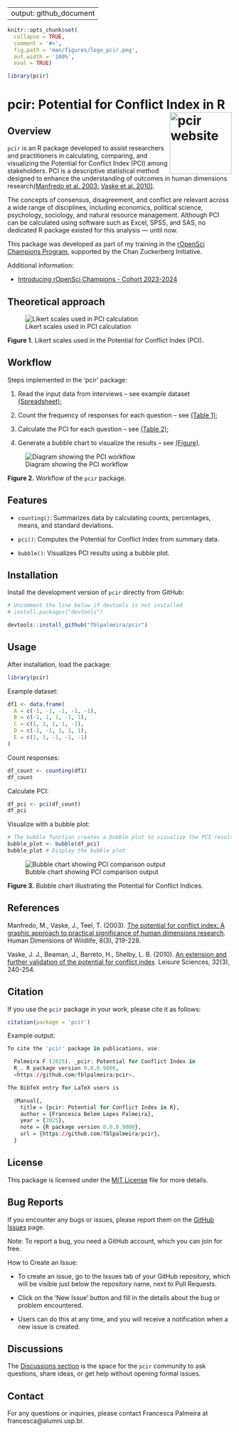 
---
output: github_document
---

```r
knitr::opts_chunk$set(
  collapse = TRUE,
  comment = '#>',
  fig.path = 'man/figures/logo_pcir.png',
  out.width = '100%',
  eval = TRUE)

library(pcir)
```

# pcir: Potential for Conflict Index in R <a href="https://fblpalmeira.github.io/pcir/"><img src="man/figures/pcir_logo.png" alt="pcir website" align="right" height="139"/></a>

## Overview

`pcir` is an R package developed to assist researchers and practitioners in calculating,
comparing, and visualizing the Potential for Conflict Index (PCI) among stakeholders.
PCI is a descriptive statistical method designed to enhance the understanding of
outcomes in human dimensions research[(Manfredo et al. 2003;](https://www.tandfonline.com/doi/abs/10.1080/10871200304310)
[Vaske et al. 2010)](https://www.tandfonline.com/doi/abs/10.1080/01490401003712648).

The concepts of consensus, disagreement, and conflict are relevant across a wide
range of disciplines, including economics, political science, psychology,
sociology, and natural resource management. Although PCI can be calculated using
software such as Excel, SPSS, and SAS, no dedicated R package existed for this
analysis — until now.

This package was developed as part of my training in the
[rOpenSci Champions Program](https://ropensci.org/champions/),
supported by the Chan Zuckerberg Initiative.

Additional information:

- [Introducing rOpenSci Champions - Cohort 2023-2024](https://ropensci.org/blog/2024/02/15/champions-program-champions-2024/)

## Theoretical approach

![Likert scales used in PCI calculation](reference/figures/likert_scales1.png)

**Figure 1.** Likert scales used in the Potential for Conflict Index (PCI).

## Workflow

Steps implemented in the 'pcir' package:

 1. Read the input data from interviews – see example dataset [(Spreadsheet)]();

 2. Count the frequency of responses for each question – see [(Table 1)]();

 3. Calculate the PCI for each question – see [(Table 2)]();

 4. Generate a bubble chart to visualize the results – see [(Figure)]().

![Diagram showing the PCI workflow](reference/figures/diagrammer_pcir.png)

**Figure 2.** Workflow of the `pcir` package.

## Features

- `counting()`: Summarizes data by calculating counts, percentages, means, and standard deviations.

- `pci()`: Computes the Potential for Conflict Index from summary data.

- `bubble()`: Visualizes PCI results using a bubble plot.

## Installation

Install the development version of `pcir` directly from GitHub:

```r
# Uncomment the line below if devtools is not installed
# install.packages("devtools")

devtools::install_github("fblpalmeira/pcir")
```

## Usage

After installation, load the package:

```r
library(pcir)
```

Example dataset:

```r
df1 <- data.frame(
  A = c(-1, -1, -1, -1, -1),
  B = c(-1, 1, 1, -1, 1),
  C = c(1, 1, 1, 1, -1),
  D = c(-1, -1, 1, 1, 1),
  E = c(1, 1, -1, -1, -1)
)
```

Count responses:

```r
df_count <- counting(df1)
df_count
```

Calculate PCI:

```r
df_pci <- pci(df_count)
df_pci
```

Visualize with a bubble plot:

```r
# The bubble function creates a bubble plot to visualize the PCI results
bubble_plot <- bubble(df_pci)
bubble_plot # Display the bubble plot
```

![Bubble chart showing PCI comparison output](reference/figures/output_pci.png)

**Figure 3.** Bubble chart illustrating the Potential for Conflict Indices.

## References

Manfredo, M., Vaske, J., Teel, T. (2003). [The potential for conflict index: A
graphic approach to practical significance of human dimensions research](https://www.tandfonline.com/doi/abs/10.1080/10871200304310).
Human Dimensions of Wildlife, 8(3), 219-228.

Vaske, J. J., Beaman, J., Barreto, H., Shelby, L. B. (2010). [An extension and
further validation of the potential for conflict index](https://www.tandfonline.com/doi/abs/10.1080/01490401003712648).
Leisure Sciences, 32(3), 240-254.

## Citation

If you use the `pcir` package in your work, please cite it as follows:

```r
citation(package = 'pcir')
```

Example output:

```r
To cite the 'pcir' package in publications, use:

  Palmeira F (2025). _pcir: Potential for Conflict Index in
  R_. R package version 0.0.0.9000,
  <https://github.com/fblpalmeira/pcir>.

The BibTeX entry for LaTeX users is

  @Manual{,
    title = {pcir: Potential for Conflict Index in R},
    author = {Francesca Belem Lopes Palmeira},
    year = {2025},
    note = {R package version 0.0.0.9000},
    url = {https://github.com/fblpalmeira/pcir},
  }
```

## License

This package is licensed under the [MIT License](https://github.com/fblpalmeira/pcir?tab=MIT-1-ov-file) file for more details.

## Bug Reports

If you encounter any bugs or issues, please report them on the [GitHub Issues](https://github.com/fblpalmeira/pcir/issues) page.

Note: To report a bug, you need a GitHub account, which you can join for free.

How to Create an Issue:

- To create an issue, go to the Issues tab of your GitHub repository, which will be
visible just below the repository name, next to Pull Requests.

- Click on the 'New Issue' button and fill in the details about the bug or problem
encountered.

- Users can do this at any time, and you will receive a notification when a new
issue is created.

## Discussions

The [Discussions section](https://github.com/fblpalmeira/pcir/discussions) is the space for the `pcir` community  to ask questions,
share ideas, or get help without opening formal issues.

## Contact

For any questions or inquiries, please contact Francesca Palmeira at
francesca@alumni.usp.br.

